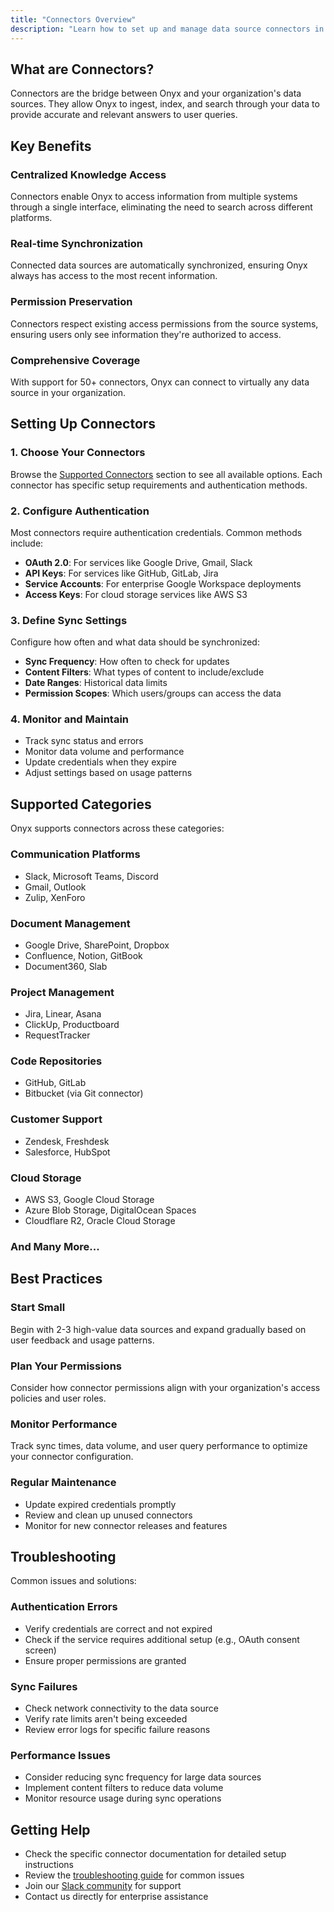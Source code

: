 ```yaml
---
title: "Connectors Overview"
description: "Learn how to set up and manage data source connectors in Onyx"
---
```


## What are Connectors?

Connectors are the bridge between Onyx and your organization's data sources. They allow Onyx to ingest, index, and search through your data to provide accurate and relevant answers to user queries.

## Key Benefits

### **Centralized Knowledge Access**
Connectors enable Onyx to access information from multiple systems through a single interface, eliminating the need to search across different platforms.

### **Real-time Synchronization**
Connected data sources are automatically synchronized, ensuring Onyx always has access to the most recent information.

### **Permission Preservation**
Connectors respect existing access permissions from the source systems, ensuring users only see information they're authorized to access.

### **Comprehensive Coverage**
With support for 50+ connectors, Onyx can connect to virtually any data source in your organization.

## Setting Up Connectors

### **1. Choose Your Connectors**
Browse the [Supported Connectors](/admin/connectors/supported) section to see all available options. Each connector has specific setup requirements and authentication methods.

### **2. Configure Authentication**
Most connectors require authentication credentials. Common methods include:
- **OAuth 2.0**: For services like Google Drive, Gmail, Slack
- **API Keys**: For services like GitHub, GitLab, Jira
- **Service Accounts**: For enterprise Google Workspace deployments
- **Access Keys**: For cloud storage services like AWS S3

### **3. Define Sync Settings**
Configure how often and what data should be synchronized:
- **Sync Frequency**: How often to check for updates
- **Content Filters**: What types of content to include/exclude
- **Date Ranges**: Historical data limits
- **Permission Scopes**: Which users/groups can access the data

### **4. Monitor and Maintain**
- Track sync status and errors
- Monitor data volume and performance
- Update credentials when they expire
- Adjust settings based on usage patterns

## Supported Categories

Onyx supports connectors across these categories:

### **Communication Platforms**
- Slack, Microsoft Teams, Discord
- Gmail, Outlook
- Zulip, XenForo

### **Document Management**
- Google Drive, SharePoint, Dropbox
- Confluence, Notion, GitBook
- Document360, Slab

### **Project Management**
- Jira, Linear, Asana
- ClickUp, Productboard
- RequestTracker

### **Code Repositories**
- GitHub, GitLab
- Bitbucket (via Git connector)

### **Customer Support**
- Zendesk, Freshdesk
- Salesforce, HubSpot

### **Cloud Storage**
- AWS S3, Google Cloud Storage
- Azure Blob Storage, DigitalOcean Spaces
- Cloudflare R2, Oracle Cloud Storage

### **And Many More...**

## Best Practices

### **Start Small**
Begin with 2-3 high-value data sources and expand gradually based on user feedback and usage patterns.

### **Plan Your Permissions**
Consider how connector permissions align with your organization's access policies and user roles.

### **Monitor Performance**
Track sync times, data volume, and user query performance to optimize your connector configuration.

### **Regular Maintenance**
- Update expired credentials promptly
- Review and clean up unused connectors
- Monitor for new connector releases and features

## Troubleshooting

Common issues and solutions:

### **Authentication Errors**
- Verify credentials are correct and not expired
- Check if the service requires additional setup (e.g., OAuth consent screen)
- Ensure proper permissions are granted

### **Sync Failures**
- Check network connectivity to the data source
- Verify rate limits aren't being exceeded
- Review error logs for specific failure reasons

### **Performance Issues**
- Consider reducing sync frequency for large data sources
- Implement content filters to reduce data volume
- Monitor resource usage during sync operations

## Getting Help

- Check the specific connector documentation for detailed setup instructions
- Review the [troubleshooting guide](/deployment/miscellaneous/troubleshooting) for common issues
- Join our [Slack community](https://join.slack.com/t/onyx-dot-app/shared_invite/zt-34lu4m7xg-TsKGO6h8PDvR5W27zTdyhA) for support
- Contact us directly for enterprise assistance 